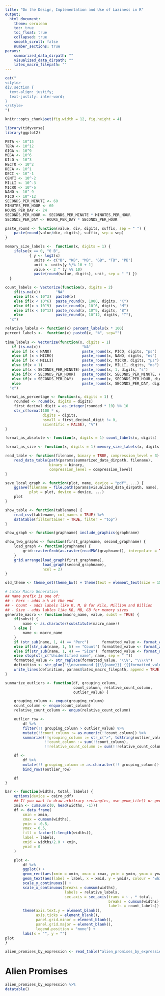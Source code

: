 ```yaml
---
title: "On the Design, Implementation and Use of Laziness in R"
output:
  html_document:
    theme: cerulean
    toc: true
    toc_float: true
    collapsed: true
    smooth_scroll: false
    number_sections: true
params:
    summarized_data_dirpath: ""
    visualized_data_dirpath: ""
    latex_macro_filepath: ""
---
```


```r
cat("
<style>
div.section {
  text-align: justify;
  text-justify: inter-word;
}
</style>
")
```

```r
knitr::opts_chunk$set(fig.width = 12, fig.height = 4) 

library(tidyverse)
library(ggplot2)

PETA <- 10^15
TERA <- 10^12
GIGA <- 10^9
MEGA <- 10^6
KILO <- 10^3
HECTO <- 10^2
DECA <- 10^1
DECI <- 10^-1
CENTI <- 10^-2
MILLI <- 10^-3
MICRO <- 10^-6
NANO <- 10^-9
PICO <- 10^-12
SECONDS_PER_MINUTE <- 60
MINUTES_PER_HOUR <- 60
HOURS_PER_DAY <- 24
SECONDS_PER_HOUR <- SECONDS_PER_MINUTE * MINUTES_PER_HOUR
SECONDS_PER_DAY <- HOURS_PER_DAY * SECONDS_PER_HOUR

paste_round <- function(value, div, digits, suffix, sep = " ") {
    paste(round(value/div, digits), suffix, sep = sep)
}

memory_size_labels <-  function(x, digits = 1) {
    ifelse(x == 0, "0 B",
           { y <- log2(x)
             units <- c("B", "KB", "MB", "GB", "TB", "PB")
             unit <- units[y %/% 10 + 1]
             value <- 2 ^ (y %% 10)
             paste(round(value, digits), unit, sep = " ") })
  }

count_labels <- Vectorize(function(x, digits = 2) 
    if(is.na(x))       "NA"
    else if(x < 10^3)  paste0(x)
    else if(x < 10^6)  paste_round(x, 1000, digits, "K")
    else if(x < 10^9)  paste_round(x, 10^6, digits, "M")
    else if(x < 10^12) paste_round(x, 10^9, digits, "B")
    else               paste_round(x, 10^12, digits, "T"),
  "x")

relative_labels <- function(x) percent_labels(x * 100)
percent_labels <-  function(x) paste0(x, "%", sep="")
  
time_labels <- Vectorize(function(x, digits = 1)
   if (is.na(x))                   "NA"
   else if (x < NANO)              paste_round(x, PICO, digits, "ps")
   else if (x < MICRO)             paste_round(x, NANO, digits, "ns")
   else if (x < MILLI)             paste_round(x, MICRO, digits, "μs")
   else if(x < 1)                  paste_round(x, MILLI, digits, "ms")
   else if(x < SECONDS_PER_MINUTE) paste_round(x, 1, digits, "s")
   else if(x < SECONDS_PER_HOUR)   paste_round(x, SECONDS_PER_MINUTE, digits, "mins")
   else if(x < SECONDS_PER_DAY)    paste_round(x, SECONDS_PER_HOUR, digits, "hours")
   else                            paste_round(x, SECONDS_PER_DAY, digits, "days"),
  "x")

format_as_percentage <- function(x, digits = 1) {
    rounded <- round(x, digits = digits)
    first_decimal_digit = as.integer(rounded * 10) %% 10
    str_c(format(100 * x,
                 digits = digits,
                 nsmall = first_decimal_digit != 0,
                 scientific = FALSE), "%")
}

format_as_absolute <- function(x, digits = 1) count_labels(x, digits)

format_as_size <- function(x, digits = 1) memory_size_labels(x, digits)

read_table <- function(filename, binary = TRUE, compression_level = 3) {
    read_data_table(path(params$summarized_data_dirpath, filename),
                    binary = binary, 
                    compression_level = compression_level)
}

save_local_graph <- function(plot, name, device = "pdf", ...) {
    ggsave(filename = file.path(params$visualized_data_dirpath, name),
           plot = plot, device = device, ...)
    plot
}

show_table <- function(tablename) {
    read_csv(tablename, col_names = TRUE) %>%
    datatable(fillContainer = TRUE, filter = "top")
}

show_graph <- function(graphname) include_graphics(graphname)

show_two_graphs <- function(first_graphname, second_graphname) {
    load_graph <- function(graphname) {
        grid::rasterGrob(as.raster(readPNG(graphname)), interpolate = TRUE)
    }
    grid.arrange(load_graph(first_graphname),
                 load_graph(second_graphname),
                 ncol = 2)
}

old_theme <- theme_set(theme_bw() + theme(text = element_text(size = 15), panel.border = element_blank()))

# Latex Macro Generation
## name prefix is one of:
## - Perc - adds a % at the end
## - Count - adds labels like K, M, B for Kilo, Million and Billion
## - Size - adds lables like KB, MB, GB for memory sizes
generate_macro <- function(macro_name, value, subst = TRUE) {
    if(subst) {
        name <- as.character(substitute(macro_name))
    } else {
        name <- macro_name
    }
    if (str_sub(name, 1, 4) == "Perc")      formatted_value <- format_as_percentage(value)
    else if(str_sub(name, 1, 5) == "Count") formatted_value <- format_as_absolute(value)
    else if(str_sub(name, 1, 4) == "Size")  formatted_value <- format_as_size(value)
    else stop(str_c("Unidentified name", name, sep = " "))
    formatted_value <- str_replace(formatted_value, "\\%", "\\\\%")
    definition <- str_glue("\\newcommand {{\\{name}}} {{{formatted_value}\\xspace}} %% {value}")
    write_lines(definition, params$latex_macro_filepath, append = TRUE)
}

summarize_outliers <- function(df, grouping_column,
                               count_column, relative_count_column,
                               outlier_value) {

    grouping_column <- enquo(grouping_column)
    count_column <- enquo(count_column)
    relative_count_column <- enquo(relative_count_column)

    outlier_row <-
        df %>%
        filter(!! grouping_column > outlier_value) %>%
        mutate(!!count_column := as.numeric(!!count_column)) %>%
        summarize(!!grouping_column := str_c(">", toString(outlier_value), sep = " "),
                  !!count_column := sum(!!count_column),
                  !!relative_count_column := sum(!!relative_count_column))

    df <-
        df %>%
        mutate(!! grouping_column := as.character(!! grouping_column)) %>%
        bind_rows(outlier_row)

    df
}

bar <- function(widths, total, labels) {
    options(device = cairo_pdf)
    ## If you want to draw arbitrary rectangles, use geom_tile() or geom_rect()
    xmin <- cumsum(c(0, head(widths, -1)))
    df <- data.frame(
        xmin = xmin,
        xmax = cumsum(widths),
        ymin = -0.5,
        ymax = 0.5,
        fill = factor(1:length(widths)),
        label = labels,
        xmid = widths/2.0 + xmin,
        ymid = 0
    )

    plot <-
        df %>%
        ggplot() +
        geom_rect(aes(xmin = xmin, xmax = xmax, ymin = ymin, ymax = ymax, fill = fill)) +
        geom_text(aes(label = label, x = xmid, y = ymid), colour = "white") +
        scale_y_continuous() +
        scale_x_continuous(breaks = cumsum(widths),
                           labels = relative_labels,
                           sec.axis = sec_axis(trans = ~ . * total,
                                               breaks = cumsum(widths),
                                               labels = count_labels)) +
        theme(axis.text.y = element_blank(),
              axis.ticks = element_blank(),
              panel.grid.minor = element_blank(),
              panel.grid.major = element_blank(),
              legend.position = "none") +
        labs(x = "", y = "")
plot
}

```

```r
alien_promises_by_expression <- read_table("alien_promises_by_expression")
```

# Alien Promises

```r
alien_promises_by_expression %>%
datatable()
```

